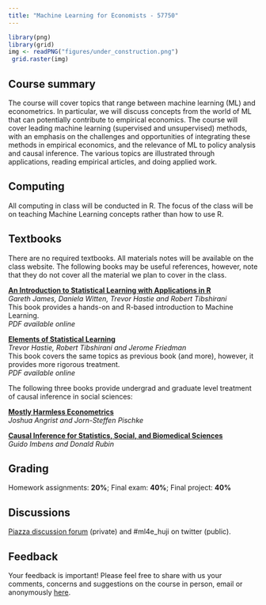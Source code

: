```yaml
---
title: "Machine Learning for Economists - 57750"
---
```

  
```r
library(png)
library(grid)
img <- readPNG("figures/under_construction.png")
 grid.raster(img)
```
  
## Course summary

The course will cover topics that range between machine learning (ML) and econometrics. In particular, we will discuss concepts from the world of ML that can potentially contribute to empirical economics. The course will cover leading machine learning (supervised and unsupervised) methods, with an emphasis on the challenges and opportunities of integrating these methods in empirical economics, and the relevance of ML to policy analysis and causal inference. The various topics are illustrated through applications, reading empirical articles, and doing applied work.


## Computing

All computing in class will be conducted in R.
The focus of the class will be on teaching Machine Learning concepts rather than how to use R.


## Textbooks

There are no required textbooks. All materials notes will be available on the class website. The following books may be useful references, however, note that they do not cover all the material we plan to cover in the class.

[**An Introduction to Statistical Learning with Applications in R**](http://www-bcf.usc.edu/~gareth/ISL) <br>
*Gareth James, Daniela Witten, Trevor Hastie and Robert Tibshirani* <br>
This book provides a hands-on and R-based introduction to Machine Learning. <br/>
_PDF available online_

[**Elements of Statistical Learning**](http://statweb.stanford.edu/~tibs/ElemStatLearn) <br>
*Trevor Hastie, Robert Tibshirani and Jerome Friedman* <br/>
This book covers the same topics as previous book (and more), however, it provides more rigorous treatment. <br>
_PDF available online_


The following three books provide undergrad and graduate level treatment of causal inference in social sciences:

[**Mostly Harmless Econometrics**](http://www.mostlyharmlesseconometrics.com/) <br/>
*Joshua Angrist and Jorn-Steffen Pischke*


[**Causal Inference for Statistics, Social, and Biomedical Sciences**](https://doi.org/10.1017/CBO9781139025751) <br/>
*Guido Imbens and Donald Rubin*


## Grading

Homework assignments: **20%**; Final exam: **40%**; Final project: **40%**

## Discussions

[Piazza discussion forum](https://piazza.com/huji.ac.il/spring2019/57750/home) (private) and #ml4e_huji on twitter (public).


## Feedback

Your feedback is important! Please feel free to share with us
your comments, concerns and suggestions on the course in
person, email or anonymously [here](http://www.admonymous.com/ml4e_huji).
